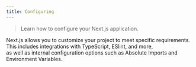 ```yaml
---
title: Configuring
---
```


> Learn how to configure your Next.js application.

Next.js allows you to customize your project to meet specific requirements.  
This includes integrations with TypeScript, ESlint, and more,  
as well as internal configuration options such as Absolute Imports and Environment Variables.

